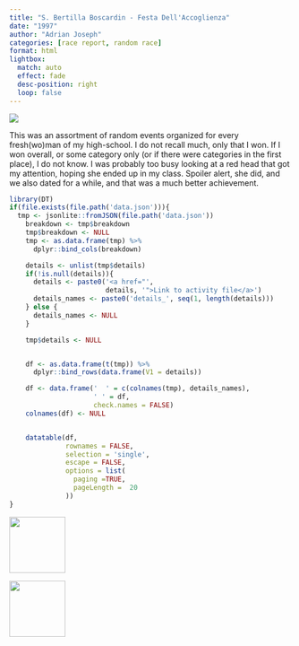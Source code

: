 ```yaml
---
title: "S. Bertilla Boscardin - Festa Dell'Accoglienza"
date: "1997"
author: "Adrian Joseph"
categories: [race report, random race]
format: html
lightbox:
  match: auto
  effect: fade
  desc-position: right
  loop: false
---
```


![](https://storage.googleapis.com/blogs_josa/sport/1997_BOSCARDIN_FESTA_DELL_ACCOGLIENZA/img/01.png)

This was an assortment of random events organized for every fresh(wo)man of my high-school. I do not recall much, only that I won. If I won overall, or some category only (or if there were categories in the first place), I do not know. I was probably too busy looking at a red head that got my attention, hoping she ended up in my class. Spoiler alert, she did, and we also dated for a while, and that was a much better achievement.

```r
library(DT)
if(file.exists(file.path('data.json'))){
  tmp <- jsonlite::fromJSON(file.path('data.json'))
    breakdown <- tmp$breakdown
    tmp$breakdown <- NULL
    tmp <- as.data.frame(tmp) %>%
      dplyr::bind_cols(breakdown)

    details <- unlist(tmp$details)
    if(!is.null(details)){
      details <- paste0('<a href="',
                        details, '">Link to activity file</a>')
      details_names <- paste0('details_', seq(1, length(details)))
    } else {
      details_names <- NULL
    }

    tmp$details <- NULL


    df <- as.data.frame(t(tmp)) %>%
      dplyr::bind_rows(data.frame(V1 = details))

    df <- data.frame('  ' = c(colnames(tmp), details_names),
                     ' ' = df,
                     check.names = FALSE)
    colnames(df) <- NULL


    datatable(df,
              rownames = FALSE,
              selection = 'single',
              escape = FALSE,
              options = list(
                paging =TRUE,
                pageLength =  20
              ))
}
```





::: {layout-ncol=4}
![](https://storage.googleapis.com/blogs_josa/sport/1997_BOSCARDIN_FESTA_DELL_ACCOGLIENZA/img/01.png){ width="100" group="hi" }

![](https://storage.googleapis.com/blogs_josa/sport/1997_BOSCARDIN_FESTA_DELL_ACCOGLIENZA/img/02.png){ width="100" group="hi" }


:::
